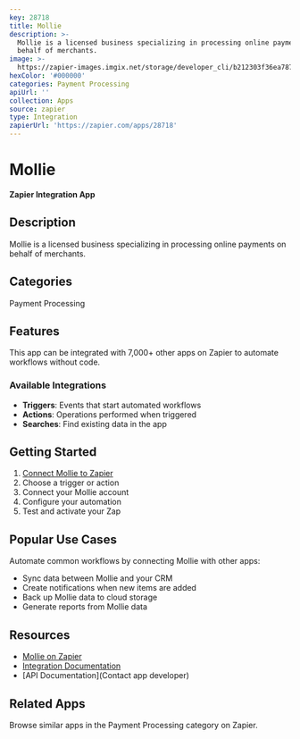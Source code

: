 ```yaml
---
key: 28718
title: Mollie
description: >-
  Mollie is a licensed business specializing in processing online payments on
  behalf of merchants.
image: >-
  https://zapier-images.imgix.net/storage/developer_cli/b212303f36ea787e9ae7a30164487717.png?auto=format%2Ccompress&ixlib=python-3.0.0&q=50
hexColor: '#000000'
categories: Payment Processing
apiUrl: ''
collection: Apps
source: zapier
type: Integration
zapierUrl: 'https://zapier.com/apps/28718'
---
```

# Mollie

**Zapier Integration App**

## Description

Mollie is a licensed business specializing in processing online payments on behalf of merchants.

## Categories

Payment Processing

## Features

This app can be integrated with 7,000+ other apps on Zapier to automate workflows without code.

### Available Integrations

- **Triggers**: Events that start automated workflows
- **Actions**: Operations performed when triggered
- **Searches**: Find existing data in the app

## Getting Started

1. [Connect Mollie to Zapier](https://zapier.com/apps/28718)
2. Choose a trigger or action
3. Connect your Mollie account
4. Configure your automation
5. Test and activate your Zap

## Popular Use Cases

Automate common workflows by connecting Mollie with other apps:

- Sync data between Mollie and your CRM
- Create notifications when new items are added
- Back up Mollie data to cloud storage
- Generate reports from Mollie data

## Resources

- [Mollie on Zapier](https://zapier.com/apps/28718)
- [Integration Documentation](https://zapier.com/apps/28718/integrations)
- [API Documentation](Contact app developer)

## Related Apps

Browse similar apps in the Payment Processing category on Zapier.
